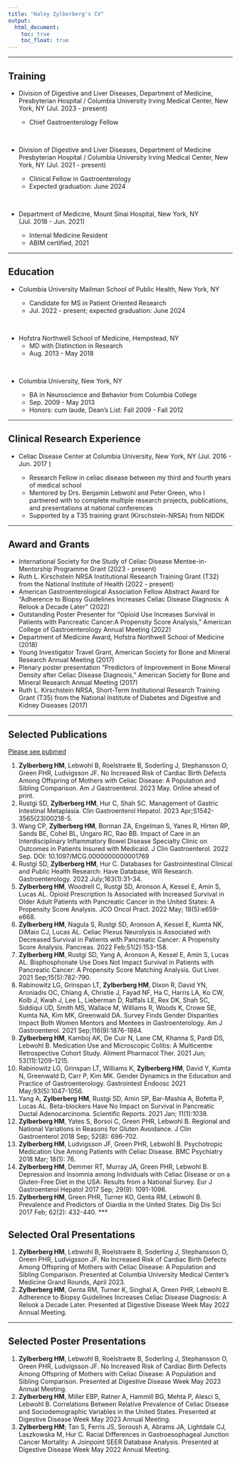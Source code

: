 ```yaml
---
title: "Haley Zylberberg's CV"
output: 
  html_document:
    toc: true
    toc_float: true
---
```


***

## Training

* Division of Digestive and Liver Diseases, Department of Medicine,
Presbyterian Hospital / Columbia University Irving Medical Center, New York, NY	(Jul. 2023 - present)     

    * Chief Gastroenterology Fellow	
    
&nbsp;

* Division of Digestive and Liver Diseases, Department of Medicine   			Presbyterian Hospital / Columbia University Irving Medical Center, New York, NY		(Jul. 2021 - present)			

    * Clinical Fellow in Gastroenterology
    * Expected graduation: June 2024
    
&nbsp;
    
* Department of Medicine, Mount Sinai Hospital, New York, NY			
(Jul. 2018 - Jun. 2021)

    * Internal Medicine Resident
    * ABIM certified, 2021
    
***

## Education 

* Columbia University Mailman School of Public Health, New York, NY		

    * Candidate for MS in Patient Oriented Research
    * Jul. 2022 - present; expected graduation: June 2024
    
&nbsp;

* Hofstra Northwell School of Medicine, Hempstead, NY			         	    	              
    * MD with Distinction in Research
    * Aug. 2013 - May 2018

&nbsp;

* Columbia University, New York, NY				    		                               

    * BA in Neuroscience and Behavior from Columbia College
    * Sep. 2009 - May 2013
    * Honors: cum laude, Dean’s List: Fall 2009 - Fall 2012

***

## Clinical Research Experience  


* Celiac Disease Center at Columbia University, New York, NY 
(Jul. 2016 - Jun. 2017 )                                                          

    * Research Fellow in celiac disease between my third and fourth years of medical school
    * Mentored by Drs. Benjamin Lebwohl and Peter Green, who I partnered with to complete multiple research projects, publications, and presentations at national conferences
    * Supported by a T35 training grant (Kirschstein-NRSA) from NIDDK

***

## Award and Grants 

* International Society for the Study of Celiac Disease Mentee-in-Mentorship Programme Grant	(2023 - present)
* Ruth L. Kirschstein NRSA Institutional Research Training Grant (T32) from the National Institute of Health (2022 - present)
* American Gastroenterological Association Fellow Abstract Award for “Adherence to Biopsy Guidelines Increases Celiac Disease Diagnosis: A Relook a Decade Later” (2022)					
* Outstanding Poster Presenter for “Opioid Use Increases Survival in Patients with Pancreatic Cancer:A Propensity Score Analysis,” American College of Gastroenterology Annual Meeting (2022)	
* Department of Medicine Award, Hofstra Northwell School of Medicine (2018)
* Young Investigator Travel Grant, American Society for Bone and Mineral Research Annual Meeting (2017)       
* Plenary poster presentation “Predictors of Improvement in Bone Mineral Density after Celiac Disease Diagnosis,” American Society for Bone and Mineral Research Annual Meeting (2017)
* Ruth L. Kirschstein NRSA, Short-Term Institutional Research Training Grant (T35) from the National Institute of Diabetes and Digestive and Kidney Diseases (2017)

***

## Selected Publications 

[Please see pubmed](https://pubmed.ncbi.nlm.nih.gov/?term=zylberberg+hm&sort=date)

1. **Zylberberg HM**, Lebwohl B, Roelstraete B, Soderling J, Stephansson O, Green PHR, Ludvigsson JF. No Increased Risk of Cardiac Birth Defects Among Offspring of Mothers with Celiac Disease: A Population and Sibling Comparison. Am J Gastroenterol. 2023 May. Online ahead of print. 
2. Rustgi SD, **Zylberberg HM**, Hur C, Shah SC. Management of Gastric Intestinal Metaplasia. Clin Gastroenterol Hepatol. 2023 Apr;S1542-3565(23)00218-5.
3. Wang CP, **Zylberberg HM**, Borman ZA, Engelman S, Yanes R, Hirten RP, Sands BE, Cohel BL, Ungaro RC, Rao BB. Impact of Care in an Interdisciplinary Inflammatory Bowel Disease Specialty Clinic on Outcomes in Patients Insured with Medicaid. J Clin Gastroenterol. 2022 Sep. DOI: 10.1097/MCG.0000000000001769
4. Rustgi SD, **Zylberberg HM**, Hur C. Databases for Gastrointestinal Clinical and Public Health Research: Have Database, Will Research. Gastroenterology. 2022 July;163(1):31-34.
5. **Zylberberg HM**, Woodrell C, Rustgi SD, Aronson A, Kessel E, Amin S, Lucas AL. Opioid Prescription Is Associated with Increased Survival in Older Adult Patients with Pancreatic Cancer in the United States: A Propensity Score Analysis. JCO Oncol Pract. 2022 May; 18(5):e659-e668.
6.	**Zylberberg HM**, Nagula S, Rustgi SD, Aronson A, Kessel E, Kumta NK, DiMaio CJ, Lucas AL. Celiac Plexus Neurolysis is Associated with Decreased Survival in Patients with Pancreatic Cancer: A Propensity Score Analysis. Pancreas. 2022 Feb;51(2):153-158.
7.	**Zylberberg HM**, Rustgi SD, Yang A, Aronson A, Kessel E, Amin S, Lucas AL. Bisphosphonate Use Does Not Impact Survival in Patients with Pancreatic Cancer: A Propensity Score Matching Analysis. Gut Liver. 2021 Sep;15(5):782-790.
8.	Rabinowitz LG, Grinspan LT, **Zylberberg HM**, Dixon R, David YN, Aroniadis OC, Chiang A, Christie J, Fayad NF, Ha C, Harris LA, Ko CW, Kolb J, Kwah J, Lee L, Lieberman D, Raffals LE, Rex DK, Shah SC, Siddiqui UD, Smith MS, Wallace M, Williams R, Woods K, Crowe SE, Kumta NA, Kim MK, Greenwald DA. Survey Finds Gender Disparities Impact Both Women Mentors and Mentees in Gastroenterology. Am J Gastroenterol. 2021 Sep;116(9):1876-1884.
9.	**Zylberberg HM**, Kamboj AK, De Cuir N, Lane CM, Khanna S, Pardi DS, Lebwohl B. Medication Use and Microscopic Colitis: A Multicentre Retrospective Cohort Study. Aliment Pharmacol Ther. 2021 Jun; 53(11):1209-1215.
10.	Rabinowitz LG, Grinspan LT, Williams K, **Zylberberg HM**, David Y, Kumta N, Greenwald D, Carr P, Kim MK. Gender Dynamics in the Education and Practice of Gastroenterology. Gastrointest Endoosc 2021 May;93(5):1047-1056.  
11.	Yang A, **Zylberberg HM**, Rustgi SD, Amin SP, Bar-Mashia A, Bofetta P, Lucas AL. Beta-blockers Have No Impact on Survival in Pancreatic Ductal Adenocarcinoma. Scientific Reports. 2021 Jan; 11(1):1038.
12.	**Zylberberg HM**, Yates S, Borsoi C, Green PHR, Lebwohl B. Regional and National Variations in Reasons for Gluten Avoidance. J Clin Gastroenterol 2018 Sep; 52(8): 696-702.
13.	**Zylberberg HM**, Ludvigsson JF, Green PHR, Lebwohl B. Psychotropic Medication Use Among Patients with Celiac Disease. BMC Psychiatry 2018 Mar; 18(1): 76.
14.	**Zylberberg HM**, Demmer RT, Murray JA, Green PHR, Lebwohl B. Depression and Insomnia among Individuals with Celiac Disease or on a Gluten-Free Diet in the USA: Results from a National Survey. Eur J Gastroenterol Hepatol 2017 Sep; 29(9): 1091-1096. 
15.	**Zylberberg HM**, Green PHR, Turner KO, Genta RM, Lebwohl B. Prevalence and Predictors of Giardia in the United States. Dig Dis Sci 2017 Feb; 62(2): 432-440. 
***

## Selected Oral Presentations
1.	**Zylberberg HM**, Lebwohl B, Roelstraete B, Soderling J, Stephansson O, Green PHR, Ludvigsson JF. No Increased Risk of Cardiac Birth Defects Among Offspring of Mothers with Celiac Disease: A Population and Sibling Comparison. Presented at Columbia University Medical Center’s Medicine Grand Rounds, April 2023.
2.	**Zylberberg HM**, Genta RM, Turner K, Singhal A, Green PHR, Lebwohl B. Adherence to Biopsy Guidelines Increases Celiac Disease Diagnosis: A Relook a Decade Later. Presented at Digestive Disease Week May 2022 Annual Meeting.

***

## Selected Poster Presentations
1.	**Zylberberg HM**, Lebwohl B, Roelstraete B, Soderling J, Stephansson O, Green PHR, Ludvigsson JF. No Increased Risk of Cardiac Birth Defects Among Offspring of Mothers with Celiac Disease: A Population and Sibling Comparison. Presented at Digestive Disease Week May 2023 Annual Meeting.
2.	**Zylberberg HM**, Miller EBP, Ratner A, Hammill BG, Mehta P, Alesci S, Lebwohl B. Correlations Between Relative Prevalence of Celiac Disease and Sociodemographic Variables in the United States. Presented at Digestive Disease Week May 2023 Annual Meeting.
3.	**Zylberberg HM**; Tan S, Ferris JS, Soroush A, Abrams JA, Lightdale CJ, Laszkowska M, Hur C. Racial Differences in Gastroesophageal Junction Cancer Mortality: A Joinpoint SEER Database Analysis. Presented at Digestive Disease Week May 2022 Annual Meeting.


